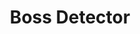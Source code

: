 ---
title: "Boss Detector"
meta_title: "Boss Detector craft"
description: "Craft de Boss Detector"
rank: "s"
draft: false
name: "Boss Detector"
recipe_img: "https://wiki.pokexgames.com/images/1/1a/Boss-detector.png"
level: 100
craft_time: 518400
result: 1
value_npc: 1
ingredients:
  - name: "Solid Rock Paw"
    quantity: 1
    item_img: "https://wiki.pokexgames.com/images/a/aa/Solid_Rock_Paw.png"
    value_npc: 1
  - name: "Massive Vines"
    quantity: 1
    item_img: "https://wiki.pokexgames.com/images/e/e0/Massive_Vines.png"
    value_npc: 1
  - name: "Max Volt Paw"
    quantity: 1
    item_img: "https://wiki.pokexgames.com/images/6/62/Max_Volt_Paw.png"
    value_npc: 1
  - name: "Blaze Topknot"
    quantity: 1
    item_img: "https://wiki.pokexgames.com/images/d/d1/Blaze_Topknot.png"
    value_npc: 1
  - name: "Scary Smile"
    quantity: 1
    item_img: "https://wiki.pokexgames.com/images/7/7e/Scary_Smile.png"
    value_npc: 1
  - name: "Mystic Star"
    quantity: 2
    item_img: "https://wiki.pokexgames.com/images/0/07/GUc8LUi.png"
    value_npc: 1
  - name: "Platinum Bar"
    quantity: 40
    item_img: "https://wiki.pokexgames.com/images/d/d2/Platinum_Bar.png"
    value_npc: 1
---